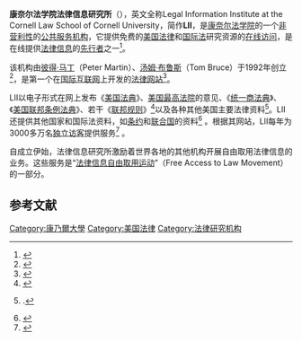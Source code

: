 {{Multiple issues|
{{Advert|time=2020-07-11T14:50:20+00:00}}
{{POV|time=2020-07-11T14:50:20+00:00}}
}}
{{Infobox website
| name             = 康奈尔法学院法律信息研究所<br/>Legal Information Institute
| logo             =
| screenshot       = [[File:Legal_Information_Institute_Screenshot.jpg|border]]
| caption          = 康奈尔法学院法律信息研究所官网主页（2010年3月3日）
| url              = [http://law.cornell.edu/ law.cornell.edu]
| type             = [[非营利|非营利]]
| language         = 英文及少许法语<ref>{{Cite web |url=http://topics.law.cornell.edu/wex/francis |title=Wex:Espanol |accessdate=2020-07-11 |archive-date=2012-07-17 |archive-url=https://archive.is/20120717195925/http://topics.law.cornell.edu/wex/francis |dead-url=no }}</ref>
| registration     = 
| owner            = [[康奈尔大学|康奈尔大学]]<ref name="Healey2014">{{cite book|author=Paul D. Healey|title=Legal Reference for Librarians: How and Where to Find the Answers|url=https://books.google.com/books?id=t_KkAwAAQBAJ&pg=PA87|year=2014|publisher=American Library Association|isbn=978-0-8389-1117-4|pages=87–|access-date=2020-07-11|archive-date=2020-07-11|archive-url=https://web.archive.org/web/20200711225237/https://books.google.com/books?id=t_KkAwAAQBAJ&pg=PA87|dead-url=no}}</ref><br/>[[康奈尔法学院|康奈尔法学院]]
| launch_date      = 1992年1月1日
| commercial       = 
| current_status   = 
| author           = 彼得·马丁、汤姆·布鲁斯<ref name='Stefanou'>{{cite book | last = Stefanou | first = Constantin |author2=Helen Xanthaki  | title = Drafting legislation: a modern approach | publisher = Ashgate Publishing | year = 2008| pages = 272 | url = https://books.google.com/?id=xMyItDp8TIwC&pg=PA272 | isbn = 0-7546-4903-2}}</ref> 
}}

'''康奈尔法学院法律信息研究所'''（{{lang-en|Legal Information Institute}}），英文全称Legal Information Institute at the Cornell Law School of Cornell University，简作'''LII'''，是[[康奈尔法学院|康奈尔法学院]]的一个[[非营利组织|非营利性]]的[[公共服务|公共服务]][[机构|机构]]，它提供免费的[[美国法律|美国法律]]和[[国际法|国际法]]研究资源的[[在线|在线]][[访问|访问]]，是在线提供[[法律|法律]][[信息|信息]]的[[先行者|先行者]]之一<ref name="MillerLaurence2001">{{cite book|author1=William Miller|author2=Helen Laurence|title=Academic Research on the Internet: Options for Scholars & Libraries|url=https://books.google.com/books?id=U3DTGfZkHywC&pg=PA160|date=19 March 2001|publisher=CRC Press|isbn=978-0-7890-1177-0|pages=160–}}</ref>。

该机构由[[彼得·马丁|彼得·马丁]]（Peter Martin）、[[汤姆·布鲁斯|汤姆·布鲁斯]]（Tom Bruce）于1992年创立<ref name='Amant'>{{cite book | last = St. Amant| first = Kirk | title = Handbook of Research on Open Source Software: Technological, Economic, and Social Perspectives | publisher = IGI Global | year = 2007| pages = 375 | url =https://books.google.com/?id=75KT6GdcWbYC&pg=PA375 | isbn = 1-59140-999-3}}</ref>，是第一个在[[国际互联网|国际互联网]]上开发的[[法律网站|法律网站]]<ref name='Laurence'>{{cite book | last = Laurence | first = Helen |author2=William Miller  | title = Academic research on the Internet: options for scholars and libraries | publisher = Routledge | year = 2000 | pages = 160 | url = https://books.google.com/?id=U3DTGfZkHywC&lpg=PA160&dq=%22legal%20information%20institute%22%20%22cornell%22&pg=PA160#v=onepage&q=%22legal%20information%20institute%22%20%22cornell%22 | isbn = 0-7890-1177-8}}</ref>。 

LII以电子形式在网上发布《[[美国法典|美国法典]]》、[[美国最高法院|美国最高法院]]的意见、《[[统一商法典|统一商法典]]》、《[[美国联邦条例法典|美国联邦条例法典]]》、若干《[[联邦规则|联邦规则]]》<ref name='Hart'>{{cite book | last = Hart | first = William |author2=Roderick D. Blanchard  | title = Litigation and Trial Practice | publisher = Delmar Cengage Learning | date = July 18, 2006 | pages = 160 | url = https://books.google.com/?id=P4ojyCvMbKoC&pg=PA24&dq=%22legal+information+institute%22+federal+rules&cd=25#v=onepage&q=%22legal%20information%20institute%22%20federal%20rules | edition = 6th | isbn = 1-4180-1689-6}}</ref>以及各种其他美国主要法律资料<ref name= Myers>{{Cite web
  | last = Myers
  | first = Linda, [[Cornell_University|Cornell University]] Chronicle (04/20/00)
  | title = CU Law Institute Web Site has Latest Legal Information
  | url = http://www.news.cornell.edu/Chronicle/00/4.27.00/Legal_Info_Inst.html
  | accessdate = 2008-06-10   <!--None-->
  | archive-date = 2012-11-23
  | archive-url = https://web.archive.org/web/20121123181613/http://www.news.cornell.edu/Chronicle/00/4.27.00/Legal_Info_Inst.html
  | dead-url = no
  }}.</ref>。LII还提供其他国家和国际法资料，如[[条约|条约]]和[[联合国|联合国]]的资料<ref name='Herman'>{{cite book | last = Herman | first = Edward S. | title = Locating United States Government Information: A Guide to Sources, 2001 Internet Supplement | publisher = William S Hein & Co | year = 2001 | pages = 27 | url = https://books.google.com/?id=CWtiUHqm1PAC&pg=PA114&dq=cornell+%22legal+information+institute%22&cd=2#v=onepage&q=cornell%20%22legal%20information%20institute%22 | isbn = 1-57588-683-9}}</ref> 。根据其网站，LII每年为3000多万名[[独立访客|独立访客]]提供服务<ref>{{cite web|url=https://www.law.cornell.edu/lii/about/about_lii|title=About the LII|work=Legal Information Institute|access-date=2020-07-11|archive-date=2022-02-10|archive-url=https://web.archive.org/web/20220210045054/https://www.law.cornell.edu/lii/about/about_lii|dead-url=no}}</ref>
。

自成立伊始，法律信息研究所激励着世界各地的其他机构开展自由取用法律信息的业务。这些服务是“[[法律信息自由取用运动|法律信息自由取用运动]]”（Free Access to Law Movement）的一部分。

==参考文献==
{{reflist}}

[[Category:康乃爾大學|Category:康乃爾大學]]
[[Category:美国法律|Category:美国法律]]
[[Category:法律研究机构|Category:法律研究机构]]